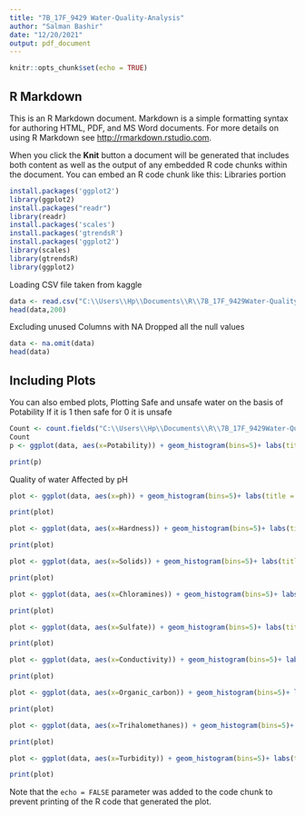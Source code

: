 ```yaml
---
title: "7B_17F_9429 Water-Quality-Analysis"
author: "Salman Bashir"
date: "12/20/2021"
output: pdf_document
---
```


```r
knitr::opts_chunk$set(echo = TRUE)
```

## R Markdown

This is an R Markdown document. Markdown is a simple formatting syntax for authoring HTML, PDF, and MS Word documents. For more details on using R Markdown see <http://rmarkdown.rstudio.com>.

When you click the **Knit** button a document will be generated that includes both content as well as the output of any embedded R code chunks within the document. You can embed an R code chunk like this:
Libraries portion

```r
install.packages('ggplot2')
library(ggplot2)
install.packages("readr")
library(readr)
install.packages('scales')
install.packages('gtrendsR')
install.packages('ggplot2')
library(scales)
library(gtrendsR)
library(ggplot2)

```
Loading CSV file taken from kaggle

```r
data <- read.csv("C:\\Users\\Hp\\Documents\\R\\7B_17F_9429Water-Quality-Analysis-Using-R\\water_potability.csv")
head(data,200)

```
Excluding unused Columns with NA
Dropped all the null values

```r
data <- na.omit(data)
head(data)

```


## Including Plots

You can also embed plots, 
Plotting Safe and unsafe water on the basis of Potability If it is 1 then safe for 0 it is unsafe

```r
Count <- count.fields("C:\\Users\\Hp\\Documents\\R\\7B_17F_9429Water-Quality-Analysis-Using-R\\water_potability.csv")
Count
p <- ggplot(data, aes(x=Potability)) + geom_histogram(bins=5)+ labs(title = "Distribution of safe And Unsafe water")+ 

print(p)


```
Quality of water Affected by pH
```r
plot <- ggplot(data, aes(x=ph)) + geom_histogram(bins=5)+ labs(title = "Factor affecting water Quality:pH")

print(plot)

```
```r
plot <- ggplot(data, aes(x=Hardness)) + geom_histogram(bins=5)+ labs(title = "Factor affecting water Quality:Hardness")

print(plot)

```
```r
plot <- ggplot(data, aes(x=Solids)) + geom_histogram(bins=5)+ labs(title = "Factor affecting water Quality:Solids")

print(plot)

```
```r
plot <- ggplot(data, aes(x=Chloramines)) + geom_histogram(bins=5)+ labs(title = "Factor affecting water Quality:Chloramines")

print(plot)

```
```r
plot <- ggplot(data, aes(x=Sulfate)) + geom_histogram(bins=5)+ labs(title = "Factor affecting water Quality:Sulfate")

print(plot)

```
```r

plot <- ggplot(data, aes(x=Conductivity)) + geom_histogram(bins=5)+ labs(title = "Factor affecting water Quality:Conductivity")

print(plot)

```
```r
plot <- ggplot(data, aes(x=Organic_carbon)) + geom_histogram(bins=5)+ labs(title = "Factor affecting water Quality:Organic_carbon")

print(plot)

```
```r
plot <- ggplot(data, aes(x=Trihalomethanes)) + geom_histogram(bins=5)+ labs(title = "Factor affecting water Quality:Trihalomethanes")

print(plot)

```
```r
plot <- ggplot(data, aes(x=Turbidity)) + geom_histogram(bins=5)+ labs(title = "Factor affecting water Quality:Turbidity")

print(plot)

```


Note that the `echo = FALSE` parameter was added to the code chunk to prevent printing of the R code that generated the plot.
